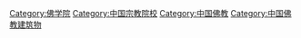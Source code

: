 [[Category:佛学院|Category:佛学院]]
[[Category:中国宗教院校|Category:中国宗教院校]]
[[Category:中国佛教|Category:中国佛教]]
[[Category:中国佛教建筑物|Category:中国佛教建筑物]]